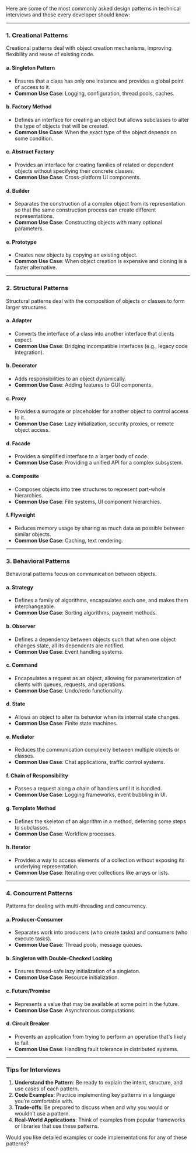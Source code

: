 Here are some of the most commonly asked design patterns in technical interviews and those every developer should know:

---

### **1. Creational Patterns**
Creational patterns deal with object creation mechanisms, improving flexibility and reuse of existing code.

#### **a. Singleton Pattern**
- Ensures that a class has only one instance and provides a global point of access to it.
- **Common Use Case**: Logging, configuration, thread pools, caches.

#### **b. Factory Method**
- Defines an interface for creating an object but allows subclasses to alter the type of objects that will be created.
- **Common Use Case**: When the exact type of the object depends on some condition.

#### **c. Abstract Factory**
- Provides an interface for creating families of related or dependent objects without specifying their concrete classes.
- **Common Use Case**: Cross-platform UI components.

#### **d. Builder**
- Separates the construction of a complex object from its representation so that the same construction process can create different representations.
- **Common Use Case**: Constructing objects with many optional parameters.

#### **e. Prototype**
- Creates new objects by copying an existing object.
- **Common Use Case**: When object creation is expensive and cloning is a faster alternative.

---

### **2. Structural Patterns**
Structural patterns deal with the composition of objects or classes to form larger structures.

#### **a. Adapter**
- Converts the interface of a class into another interface that clients expect.
- **Common Use Case**: Bridging incompatible interfaces (e.g., legacy code integration).

#### **b. Decorator**
- Adds responsibilities to an object dynamically.
- **Common Use Case**: Adding features to GUI components.

#### **c. Proxy**
- Provides a surrogate or placeholder for another object to control access to it.
- **Common Use Case**: Lazy initialization, security proxies, or remote object access.

#### **d. Facade**
- Provides a simplified interface to a larger body of code.
- **Common Use Case**: Providing a unified API for a complex subsystem.

#### **e. Composite**
- Composes objects into tree structures to represent part-whole hierarchies.
- **Common Use Case**: File systems, UI component hierarchies.

#### **f. Flyweight**
- Reduces memory usage by sharing as much data as possible between similar objects.
- **Common Use Case**: Caching, text rendering.

---

### **3. Behavioral Patterns**
Behavioral patterns focus on communication between objects.

#### **a. Strategy**
- Defines a family of algorithms, encapsulates each one, and makes them interchangeable.
- **Common Use Case**: Sorting algorithms, payment methods.

#### **b. Observer**
- Defines a dependency between objects such that when one object changes state, all its dependents are notified.
- **Common Use Case**: Event handling systems.

#### **c. Command**
- Encapsulates a request as an object, allowing for parameterization of clients with queues, requests, and operations.
- **Common Use Case**: Undo/redo functionality.

#### **d. State**
- Allows an object to alter its behavior when its internal state changes.
- **Common Use Case**: Finite state machines.

#### **e. Mediator**
- Reduces the communication complexity between multiple objects or classes.
- **Common Use Case**: Chat applications, traffic control systems.

#### **f. Chain of Responsibility**
- Passes a request along a chain of handlers until it is handled.
- **Common Use Case**: Logging frameworks, event bubbling in UI.

#### **g. Template Method**
- Defines the skeleton of an algorithm in a method, deferring some steps to subclasses.
- **Common Use Case**: Workflow processes.

#### **h. Iterator**
- Provides a way to access elements of a collection without exposing its underlying representation.
- **Common Use Case**: Iterating over collections like arrays or lists.

---

### **4. Concurrent Patterns**
Patterns for dealing with multi-threading and concurrency.

#### **a. Producer-Consumer**
- Separates work into producers (who create tasks) and consumers (who execute tasks).
- **Common Use Case**: Thread pools, message queues.

#### **b. Singleton with Double-Checked Locking**
- Ensures thread-safe lazy initialization of a singleton.
- **Common Use Case**: Resource initialization.

#### **c. Future/Promise**
- Represents a value that may be available at some point in the future.
- **Common Use Case**: Asynchronous computations.

#### **d. Circuit Breaker**
- Prevents an application from trying to perform an operation that's likely to fail.
- **Common Use Case**: Handling fault tolerance in distributed systems.

---

### **Tips for Interviews**
1. **Understand the Pattern**: Be ready to explain the intent, structure, and use cases of each pattern.
2. **Code Examples**: Practice implementing key patterns in a language you’re comfortable with.
3. **Trade-offs**: Be prepared to discuss when and why you would or wouldn’t use a pattern.
4. **Real-World Applications**: Think of examples from popular frameworks or libraries that use these patterns.

Would you like detailed examples or code implementations for any of these patterns?
